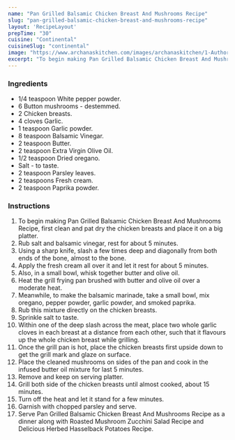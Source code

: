 ---
name: "Pan Grilled Balsamic Chicken Breast And Mushrooms Recipe"
slug: "pan-grilled-balsamic-chicken-breast-and-mushrooms-recipe"
layout: 'RecipeLayout'
prepTime: "30"
cuisine: "Continental"
cuisineSlug: "continental"
image: "https://www.archanaskitchen.com/images/archanaskitchen/1-Author/ruby_pathak-yahoo.com/PAN_GRILLED_CHICKEN_BREAST_AND_MUSHROOM_WITH_BALSAMIC_GLAZED_MARINATION____.jpg"
excerpt: "To begin making Pan Grilled Balsamic Chicken Breast And Mushrooms Recipe, first  clean and pat dry the chicken breasts and place it on a big platter"
---

### Ingredients

- 1/4 teaspoon White pepper powder.
- 6 Button mushrooms - destemmed.
- 2 Chicken breasts.
- 4 cloves Garlic.
- 1 teaspoon Garlic powder.
- 8 teaspoon Balsamic Vinegar.
- 2 teaspoon Butter.
- 2 teaspoon Extra Virgin Olive Oil.
- 1/2 teaspoon Dried oregano.
- Salt - to taste.
- 2 teaspoon Parsley leaves.
- 2 teaspoons Fresh cream.
- 2 teaspoon Paprika powder.

### Instructions

1. To begin making Pan Grilled Balsamic Chicken Breast And Mushrooms Recipe, first  clean and pat dry the chicken breasts and place it on a big platter.
1. Rub salt and balsamic vinegar, rest for about 5 minutes.
1. Using a sharp knife, slash a few times deep and diagonally from both ends of the bone, almost to the bone.
1. Apply the fresh cream all over it and let it rest for about 5 minutes.
1. Also, in a small bowl, whisk together butter and olive oil.
1. Heat the grill frying pan brushed with butter and olive oil over a moderate heat.
1. Meanwhile, to make the balsamic marinade, take a small bowl, mix oregano, pepper powder, garlic powder, and smoked paprika.
1. Rub this mixture directly on the chicken breasts.
1. Sprinkle salt to taste.
1. Within one of the deep slash across the meat, place two whole garlic cloves in each breast at a distance from each other, such that it flavours up the whole chicken breast while grilling.
1. Once the grill pan is hot, place the chicken breasts first upside down to get the grill mark and glaze on surface.
1. Place the cleaned mushrooms on sides of the pan and cook  in the infused butter oil  mixture for last 5 minutes.
1. Remove and keep on  serving platter.
1. Grill both side of the chicken breasts until almost cooked, about 15 minutes.
1. Turn off the heat and let it stand for a few minutes.
1. Garnish with chopped parsley and serve.
1. Serve Pan Grilled Balsamic Chicken Breast And Mushrooms Recipe as a dinner along with Roasted Mushroom Zucchini Salad Recipe and Delicious Herbed Hasselback Potatoes Recipe.

